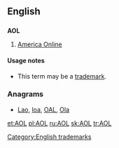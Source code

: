 ==English==

==={{initialism}}===
{{wikipedia}}
'''AOL'''

# [[w:America Online|America Online]]

====Usage notes====
* This term may be a [[trademark]].

===Anagrams===
* [[Lao#English|Lao]], [[loa#English|loa]], [[OAL#English|OAL]], [[Ola#English|Ola]]

[[Category:English trademarks]]

[[et:AOL]]
[[pl:AOL]]
[[ru:AOL]]
[[sk:AOL]]
[[tr:AOL]]